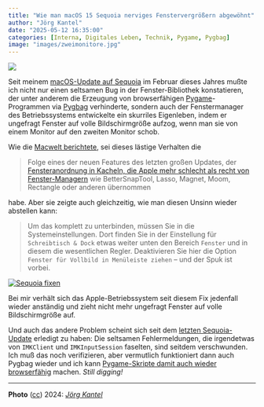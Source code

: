 ```yaml
---
title: "Wie man macOS 15 Sequoia nerviges Fenstervergrößern abgewöhnt"
author: "Jörg Kantel"
date: "2025-05-12 16:35:00"
categories: [Interna, Digitales Leben, Technik, Pygame, Pygbag]
image: "images/zweimonitore.jpg"
---
```


[![](images/zweimonitore-b.jpg)](https://www.flickr.com/photos/schockwellenreiter/53817529463/)

Seit meinem [macOS-Update auf Sequoia](https://kantel.github.io/posts/2025022501_noc_python/) im Februar dieses Jahres mußte ich nicht nur einen seltsamen Bug in der Fenster-Bibliothek konstatieren, der unter anderem die Erzeugung von browserfähigen [Pygame](http://cognitiones.kantel-chaos-team.de/multimedia/spieleprogrammierung/pygame.html)-Programmen via [Pygbag](http://cognitiones.kantel-chaos-team.de/multimedia/spieleprogrammierung/pygbag.html) verhinderte, sondern auch der Fenstermanager des Betriebssystems entwickelte ein skurriles Eigenleben, indem er ungefragt Fenster auf volle Bildschirmgröße aufzog, wenn man sie von einem Monitor auf den zweiten Monitor schob.

Wie die [Macwelt berichtete](https://www.macwelt.de/article/2757806/fenster-macos-15-sequoia.html), sei dieses lästige Verhalten die

>Folge eines der neuen Features des letzten großen Updates, der [Fensteranordnung in Kacheln, die Apple mehr schlecht als recht von Fenster-Managern](https://www.macwelt.de/article/2369029/macos-sequoia-fenster-manager.html) wie BetterSnapTool, Lasso, Magnet, Moom, Rectangle oder anderen übernommen

habe. Aber sie zeigte auch gleichzeitig, wie man diesen Unsinn wieder abstellen kann:

>Um das komplett zu unterbinden, müssen Sie in die Systemeinstellungen. Dort finden Sie in der Einstellung für `Schreibtisch & Dock` etwas weiter unten den Bereich `Fenster` und in diesem die wesentlichen Regler. Deaktivieren Sie hier die Option `Fenster für Vollbild in Menüleiste ziehen` – und der Spuk ist vorbei.

[![Sequoia fixen](images/sequoiafix.jpg)](https://www.flickr.com/photos/schockwellenreiter/54514588508/)

Bei mir verhält sich das Apple-Betriebssystem seit diesem Fix jedenfall wieder anständig und zieht nicht mehr ungefragt Fenster auf volle Bildschirmgröße auf.

Und auch das andere Problem scheint sich seit dem [letzten Sequoia-Update](https://kantel.github.io/posts/2025041801_apple_updates/) erledigt zu haben: Die seltsamen Fehlermeldungen, die irgendetwas von `IMKClient` und `IMKInputSession` faselten, sind seitdem verschwunden. Ich muß das noch verifizieren, aber vermutlich funktioniert dann auch Pygbag wieder und ich kann [Pygame-Skripte damit auch wieder browserfähig](https://kantel.github.io/posts/2023060501_pygame_im_browser/) machen. *Still digging!*

---

**Photo** ([cc](http://creativecommons.org/licenses/by-nc-nd/2.0/)) 2024: *[Jörg Kantel](http://cognitiones.kantel-chaos-team.de/cv.html)*